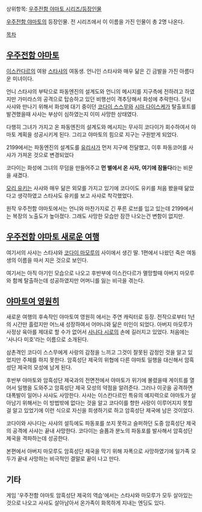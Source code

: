 상위항목: [[우주전함 야마토 시리즈/등장인물]]

[[우주전함 야마토]]의 등장인물. 전 시리즈에서 이 이름을 가진 인물이 총 2명 나온다.

[[목차]]

== [[우주전함 야마토]] ==
[[이스칸다르]]의 여왕 [[스타샤]]의 여동생. 언니인 스타샤와 매우 닮은 긴 금발을 가진 아름다운 미녀이다.

언니 스타샤의 부탁으로 파동엔진의 설계도와 언니의 메시지를 지구측에 전하려고 하였지만 가미라스의 공격으로 탑승하고 있던 비행선이 격추당해서 화성에 추락한다. 당시 사샤와 만나기 위해서 화성에 대기 중이던 [[코다이 스스무]]와 [[시마 다이스케]]가 탈출포트를 발견했을때 사샤는 부상이 심하였는지 이미 사망한 상태였다.

다행히 그녀가 가지고 온 파동엔진의 설계도와 메시지는 무사히 코다이가 회수하여서 야마토 계획을 성공시키게 된다. 그리고 야마토의 힘으로 지구는 구원받게 되었다.

2199에서는 파동엔진의 설계도를 [[유리샤]]가 먼저 지구에 전달했고, 이후 파동코어를 사샤가 가져온 것으로 변경되었다

코다이는 화성에 그녀의 무덤을 만들어주고 '''먼 별에서 온 사자, 여기에 잠들다'''라는 비문을 새겼다.

[[모리 유키]]는 사샤와 매우 닮은 외모를 가지고 있기에 코다이도 유키를 처음 봤을때 닮았다고 생각하였고 스타샤도 유키를 보고 사샤로 착각했었다.

원작 우주전함 야마토에서는 언니와 마찬가지로 긴 푸른 로브를 입고 있는데 2199에서는 복장의 노출도가 높아졌다. 그래도 사망한 모습만 잠깐 나오는건 변함이 없지만.

== [[우주전함 야마토 새로운 여행]] ==
여기서의 사샤는 스타샤와 [[코다이 마모루]]의 사이에서 생긴 딸. 1편에서 나왔던 죽은 여동생의 이름을 따서 지은 것으로 보인다.

여기서는 아직 아기인 모습으로 나오고 후반부에 이스칸다르가 멸망할때 아버지 마모루와 함께 탈출하는데 성공하였지만 어머니를 잃는 비극을 겪는다.

== [[야마토여 영원히]] ==
새로운 여행의 후속작인 야마토여 영원히 에서는 주연 캐릭터로 등장. 전작으로부터 1년의 시간만 흘렀지만 어느새 성장하여서 어머니와 닮은 미인이 되었다. 아버지 마모루가 사정상 육아를 제대로 할 수가 없어서 [[사나다 시로]]의 손에 길러지고 있었다. 처음에는 '사나다 미호'라는 이름으로 소개된다.

삼촌격인 코다이 스스무에게 사랑의 감정을 느끼고 그것이 잘못된 감정인 것을 알고 있었지만 주체를 하지 못한다. 암흑성단 제국의 위협에 다른 야마토 일행을 대신해서 암흑성단 제국의 모성에 남게 된다.

후반부 야마토와 암흑성단 제국과의 전면전에서 야마토가 위기에 몰렸을때 게이트를 열어서 일행을 도와주고 암흑성단 제국 모성의 약점을 알려준다. 그러나 이곳을 공격하면 대폭발이 일어나 사샤도 사망한다. 사샤는 이스칸다르인 특유의 예지력으로 야마토가 살아남기 위해서는 이 방법밖에 없다는 것을 알고 코다이를 향한 사랑이 이루어지지 못할 걸 알고 있었기에 이런 식으로 자신을 희생하기로 하고 암흑성단 제국에 남은 것이었다.

코다이와 사나다는 사샤의 설득에도 파동포를 쏘지 못하고 슬퍼하던 도중 암흑성단 제국의 공격에 사샤는 끝내 사망한다. 코다이는 슬픔과 분노의 파동포를 발사해서 암흑성단 제국을 격파하는데 성공한다.

본편에서 아버지 마모루도 암흑성단 제국을 막기 위해 자폭으로 사망하였기에 일가족 모두가 끝내 사망하는 비극적인 결말로 끝이 나고 만다.

== 기타 ==
게임 '우주전함 야마토 암흑성단 제국의 역습'에서는 스타샤와 마모루가 모두 살아있는 것으로 나오고 사샤도 살아남아서 온가족이 화목하게 지내는 엔딩도 있다.
